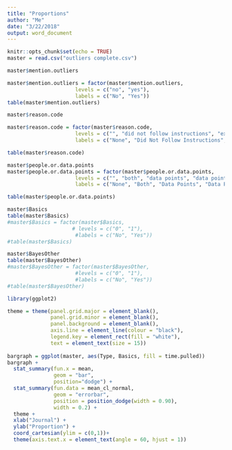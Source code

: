 ```yaml
---
title: "Proportions"
author: "Me"
date: "3/22/2018"
output: word_document
---
```


```r
knitr::opts_chunk$set(echo = TRUE)
master = read.csv("outliers complete.csv")
```

```r
master$mention.outliers

master$mention.outliers = factor(master$mention.outliers,
                      levels = c("no", "yes"),
                      labels = c("No", "Yes"))
table(master$mention.outliers)
```

```r
master$reason.code

master$reason.code = factor(master$reason.code,
                      levels = c("", "did not follow instructions", "experimenter error", "experimenter error, statistical reasons", "no reason", "participant error", "participant error, experimenter error", "participant error, statisical reasons", "participant error, statistical reason", "participant error, statistical reasons", "statistical reason", "statistical reasons"),
                      labels = c("None", "Did Not Follow Instructions", "Experimenter Error", "Experimenter Error, Statistical Reasons", "No Reason", "Participant Error", "Participant Error, Experimenter Error", "Participant Error, Statisical Reasons", "Participant Error, Statistical Reason", "Participant Error, Statistical Reasons", "Statistical Reason", "Statistical Reasons"))

table(master$reason.code)
```

```r
master$people.or.data.points
master$people.or.data.points = factor(master$people.or.data.points,
                      levels = c("", "both", "data points", "data points ", "none found", "people", "people "),
                      labels = c("None", "Both", "Data Points", "Data Points ", "None Found", "People", "People "))

table(master$people.or.data.points)
```
```r
master$Basics
table(master$Basics)
#master$Basics = factor(master$Basics,
                     # levels = c("0", "1"),
                      #labels = c("No", "Yes"))
#table(master$Basics)

master$BayesOther
table(master$BayesOther)
#master$BayesOther = factor(master$BayesOther,
                      #levels = c("0", "1"),
                      #labels = c("No", "Yes"))
#table(master$BayesOther)
```

```r
library(ggplot2)

theme = theme(panel.grid.major = element_blank(), 
              panel.grid.minor = element_blank(), 
              panel.background = element_blank(), 
              axis.line = element_line(colour = "black"), 
              legend.key = element_rect(fill = "white"),
              text = element_text(size = 15))
 
bargraph = ggplot(master, aes(Type, Basics, fill = time.pulled))
bargraph +
  stat_summary(fun.x = mean, 
               geom = "bar", 
               position="dodge") + 
  stat_summary(fun.data = mean_cl_normal, 
               geom = "errorbar", 
               position = position_dodge(width = 0.90), 
               width = 0.2) + 
  theme +
  xlab("Journal") +
  ylab("Proportion") + 
  coord_cartesian(ylim = c(0,1))+
  theme(axis.text.x = element_text(angle = 60, hjust = 1))
```

